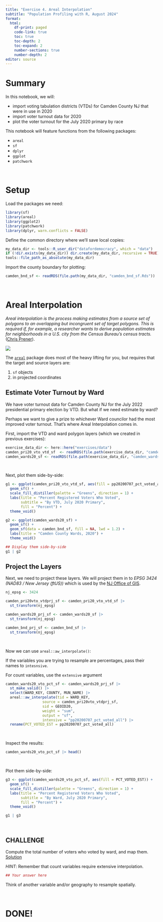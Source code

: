 ```yaml
---
title: "Exercise 4. Areal Interpolation"
subtitle: "Population Profiling with R, August 2024"
format:
  html:
    df-print: paged
    code-link: true
    toc: true
    toc-depth: 2
    toc-expand: 2
    number-sections: true
    number-depth: 2
editor: source
---
```


# Summary

In this notebook, we will:

- import voting tabulation districts (VTDs) for Camden County NJ that were in use in 2020
- import voter turnout data for 2020
- plot the voter turnout for the July 2020 primary by race

This notebook will feature functions from the following packages:

 - `areal`
 - `sf`
 - `dplyr`
 - `ggplot`
 - `patchwork`
 
\

# Setup

Load the packages we need:

```r
library(sf)
library(areal)
library(ggplot2)
library(patchwork)
library(dplyr, warn.conflicts = FALSE)
```

Define the common directory where we'll save local copies:

```r
my_data_dir <- tools::R_user_dir("datafordemocracy", which = "data")
if (!dir.exists(my_data_dir)) dir.create(my_data_dir, recursive = TRUE)
tools::file_path_as_absolute(my_data_dir)
```

Import the county boundary for plotting:

```r
camden_bnd_sf <- readRDS(file.path(my_data_dir, "camden_bnd_sf.Rds"))
```

\

# Areal Interpolation

*Areal interpolation is the process making estimates from a source set of polygons to an overlapping but incongruent set of target polygons. This is required if, for example, a researcher wants to derive population estimates for neighborhoods in a U.S. city from the Census Bureau’s census tracts.* ([Chris Prener](https://chris-prener.github.io/areal/)).

![](./images/areal-interpolation_600x240.png)

The [`areal`](https://chris-prener.github.io/areal/) package does most of the heavy lifting for you, but requires that the target and source layers are:

 1. `sf` objects
 2. in projected coordinates

## Estimate Voter Turnout by Ward

We have voter turnout data for Camden County NJ for the July 2022 presidential primary election by VTD. But what if we need estimate by ward?

Perhaps we want to give a prize to whichever Ward councilor had the most improved voter turnout. That's where Areal Interpolation comes in.

First, import the VTD and ward polygon layers (which we created in previous exercises):

```r
exercise_data_dir <- here::here("exercises/data")
camden_pri20_vto_vtd_sf  <- readRDS(file.path(exercise_data_dir, "camden_pri20_vto_vtd_sf.Rds"))
camden_wards20_sf <- readRDS(file.path(exercise_data_dir, "camden_wards20_sf.Rds"))
```

\

Next, plot them side-by-side:

```r
g1 <- ggplot(camden_pri20_vto_vtd_sf, aes(fill = pp20200707_pct_voted_all)) +
  geom_sf() +
  scale_fill_distiller(palette = "Greens", direction = 1) +
  labs(title = "Percent Registered Voters Who Voted", 
       subtitle = "By VTD, July 2020 Primary",
       fill = "Percent") +
  theme_void()

g2 <- ggplot(camden_wards20_sf) + 
  geom_sf() + 
  geom_sf(data = camden_bnd_sf, fill = NA, lwd = 1.2) +
  labs(title = "Camden County Wards, 2020") +
  theme_void()

## Display them side-by-side
g1 | g2
```

## Project the Layers

Next, we need to project these layers. We will project them in to *EPSG 3424 (NAD83 / New Jersey (ftUS))* which is used by the [NJ Office of GIS](https://njogis-newjersey.opendata.arcgis.com/).

```r
nj_epsg <- 3424

camden_pri20vto_vtdprj_sf <- camden_pri20_vto_vtd_sf |> 
  st_transform(nj_epsg)

camden_wards20_prj_sf <- camden_wards20_sf |> 
  st_transform(nj_epsg)

camden_bnd_prj_sf <- camden_bnd_sf |> 
  st_transform(nj_epsg)
```

\

Now we can use `areal::aw_interpolate()`:

::: {.callout-note title="intensive or extensive?"}

If the variables you are trying to resample are percentages, pass their names to `intesnsive`.

For count variables, use the `extensive` argument
:::


```r
camden_wards20_vto_pct_sf <- camden_wards20_prj_sf |> 
  st_make_valid() |> 
  select(WARD_KEY, COUNTY, MUN_NAME) |> 
  areal::aw_interpolate(tid = WARD_KEY, 
                 source = camden_pri20vto_vtdprj_sf,
                 sid = GEOID20,
                 weight = "sum",
                 output = "sf",
                 intensive = "pp20200707_pct_voted_all") |> 
  rename(PCT_VOTED_EST = pp20200707_pct_voted_all)
```

\

Inspect the results:

```r
camden_wards20_vto_pct_sf |> head()
```

\

Plot them side-by-side:

```r
g3 <- ggplot(camden_wards20_vto_pct_sf, aes(fill = PCT_VOTED_EST)) +
  geom_sf() +
  scale_fill_distiller(palette = "Greens", direction = 1) +
  labs(title = "Percent Registered Voters Who Voted", 
       subtitle = "By Ward, July 2020 Primary",
       fill = "Percent") +
  theme_void()

g1 | g3
```

\

## CHALLENGE

Compute the total number of voters who voted by ward, and map them. [Solution](https://bit.ly/4fM1o4q)

*HINT*: Remember that count variables require extensive interpolation.

```r
## Your answer here
```


Think of another variable and/or geography to resample spatially. 

\

# DONE!

